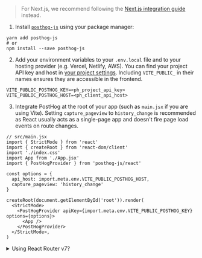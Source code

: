 > For Next.js, we recommend following the [Next.js integration guide](/docs/integrate/next-js) instead.

1. Install [`posthog-js`](https://github.com/posthog/posthog-js) using your package manager:

```shell
yarn add posthog-js
# or
npm install --save posthog-js
```

2. Add your environment variables to your `.env.local` file and to your hosting provider (e.g. Vercel, Netlify, AWS). You can find your project API key and host in [your project settings](https://us.posthog.com/settings/project). Including `VITE_PUBLIC_` in their names ensures they are accessible in the frontend.

```shell file=.env.local
VITE_PUBLIC_POSTHOG_KEY=<ph_project_api_key>
VITE_PUBLIC_POSTHOG_HOST=<ph_client_api_host>
```

3. Integrate PostHog at the root of your app (such as `main.jsx` if you are using Vite). Setting `capture_pageview` to `history_change` is recommended as React usually acts as a single-page app and doesn't fire page load events on route changes.

```react
// src/main.jsx
import { StrictMode } from 'react'
import { createRoot } from 'react-dom/client'
import './index.css'
import App from './App.jsx'
import { PostHogProvider } from 'posthog-js/react'

const options = {
  api_host: import.meta.env.VITE_PUBLIC_POSTHOG_HOST,
  capture_pageview: 'history_change'
}

createRoot(document.getElementById('root')).render(
  <StrictMode>
    <PostHogProvider apiKey={import.meta.env.VITE_PUBLIC_POSTHOG_KEY} options={options}>
      <App />
    </PostHogProvider>
  </StrictMode>,
)
```

<details>
<summary>Using React Router v7?</summary>
You need to set `posthog-js` and `posthog-js/react` as external packages in your `vite.config.ts` file to avoid SSR errors.

```ts
// vite.config.ts
// ... imports

export default defineConfig({
  plugins: [tailwindcss(), reactRouter(), tsconfigPaths()],
  ssr: {
    noExternal: ['posthog-js', 'posthog-js/react']
  }
});
``` 

See our [Remix docs](/docs/libraries/remix) for more details.
</details>